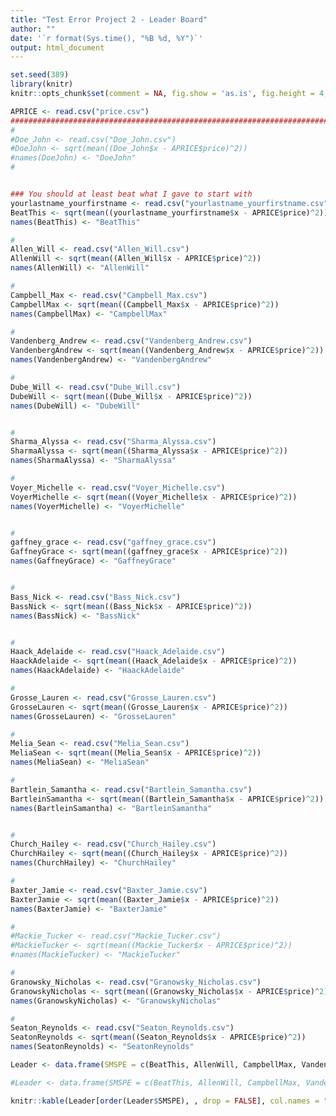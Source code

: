 ```yaml
---
title: "Test Error Project 2 - Leader Board"
author: ""
date: '`r format(Sys.time(), "%B %d, %Y")`'
output: html_document
---
```


```r
set.seed(389)
library(knitr)
knitr::opts_chunk$set(comment = NA, fig.show = 'as.is', fig.height = 4, fig.width = 4, prompt = TRUE, highlight = TRUE, tidy = FALSE, warning = FALSE, message = FALSE, tidy.opts=list(blank = TRUE, width.cutoff= 75, cache = TRUE))
```


```r
APRICE <- read.csv("price.csv")
#########################################################################
#
#Doe_John <- read.csv("Doe_John.csv")
#DoeJohn <- sqrt(mean((Doe_John$x - APRICE$price)^2))
#names(DoeJohn) <- "DoeJohn"
#


### You should at least beat what I gave to start with
yourlastname_yourfirstname <- read.csv("yourlastname_yourfirstname.csv")
BeatThis <- sqrt(mean((yourlastname_yourfirstname$x - APRICE$price)^2))
names(BeatThis) <- "BeatThis"

#
Allen_Will <- read.csv("Allen_Will.csv")
AllenWill <- sqrt(mean((Allen_Will$x - APRICE$price)^2))
names(AllenWill) <- "AllenWill"

#
Campbell_Max <- read.csv("Campbell_Max.csv")
CampbellMax <- sqrt(mean((Campbell_Max$x - APRICE$price)^2))
names(CampbellMax) <- "CampbellMax"

#
Vandenberg_Andrew <- read.csv("Vandenberg_Andrew.csv")
VandenbergAndrew <- sqrt(mean((Vandenberg_Andrew$x - APRICE$price)^2))
names(VandenbergAndrew) <- "VandenbergAndrew"

#
Dube_Will <- read.csv("Dube_Will.csv")
DubeWill <- sqrt(mean((Dube_Will$x - APRICE$price)^2))
names(DubeWill) <- "DubeWill"


#
Sharma_Alyssa <- read.csv("Sharma_Alyssa.csv")
SharmaAlyssa <- sqrt(mean((Sharma_Alyssa$x - APRICE$price)^2))
names(SharmaAlyssa) <- "SharmaAlyssa"

#
Voyer_Michelle <- read.csv("Voyer_Michelle.csv")
VoyerMichelle <- sqrt(mean((Voyer_Michelle$x - APRICE$price)^2))
names(VoyerMichelle) <- "VoyerMichelle"


#
gaffney_grace <- read.csv("gaffney_grace.csv")
GaffneyGrace <- sqrt(mean((gaffney_grace$x - APRICE$price)^2))
names(GaffneyGrace) <- "GaffneyGrace"


#
Bass_Nick <- read.csv("Bass_Nick.csv")
BassNick <- sqrt(mean((Bass_Nick$x - APRICE$price)^2))
names(BassNick) <- "BassNick"


#
Haack_Adelaide <- read.csv("Haack_Adelaide.csv")
HaackAdelaide <- sqrt(mean((Haack_Adelaide$x - APRICE$price)^2))
names(HaackAdelaide) <- "HaackAdelaide"

#
Grosse_Lauren <- read.csv("Grosse_Lauren.csv")
GrosseLauren <- sqrt(mean((Grosse_Lauren$x - APRICE$price)^2))
names(GrosseLauren) <- "GrosseLauren"

#
Melia_Sean <- read.csv("Melia_Sean.csv")
MeliaSean <- sqrt(mean((Melia_Sean$x - APRICE$price)^2))
names(MeliaSean) <- "MeliaSean"

#
Bartlein_Samantha <- read.csv("Bartlein_Samantha.csv")
BartleinSamantha <- sqrt(mean((Bartlein_Samantha$x - APRICE$price)^2))
names(BartleinSamantha) <- "BartleinSamantha"


#
Church_Hailey <- read.csv("Church_Hailey.csv")
ChurchHailey <- sqrt(mean((Church_Hailey$x - APRICE$price)^2))
names(ChurchHailey) <- "ChurchHailey"

#
Baxter_Jamie <- read.csv("Baxter_Jamie.csv")
BaxterJamie <- sqrt(mean((Baxter_Jamie$x - APRICE$price)^2))
names(BaxterJamie) <- "BaxterJamie"

#
#Mackie_Tucker <- read.csv("Mackie_Tucker.csv")
#MackieTucker <- sqrt(mean((Mackie_Tucker$x - APRICE$price)^2))
#names(MackieTucker) <- "MackieTucker"

#
Granowsky_Nicholas <- read.csv("Granowsky_Nicholas.csv")
GranowskyNicholas <- sqrt(mean((Granowsky_Nicholas$x - APRICE$price)^2))
names(GranowskyNicholas) <- "GranowskyNicholas"

#
Seaton_Reynolds <- read.csv("Seaton_Reynolds.csv")
SeatonReynolds <- sqrt(mean((Seaton_Reynolds$x - APRICE$price)^2))
names(SeatonReynolds) <- "SeatonReynolds"


```


```r
Leader <- data.frame(SMSPE = c(BeatThis, AllenWill, CampbellMax, VandenbergAndrew, DubeWill, BassNick, GaffneyGrace, VoyerMichelle, SharmaAlyssa, HaackAdelaide, GrosseLauren, MeliaSean, SeatonReynolds, GranowskyNicholas, BaxterJamie, ChurchHailey, BartleinSamantha))
```

```r
#Leader <- data.frame(SMSPE = c(BeatThis, AllenWill, CampbellMax, VandenbergAndrew, DubeWill))
```

```r
knitr::kable(Leader[order(Leader$SMSPE), , drop = FALSE], col.names = "$\\sqrt{MSPE}$", align = "l")
```